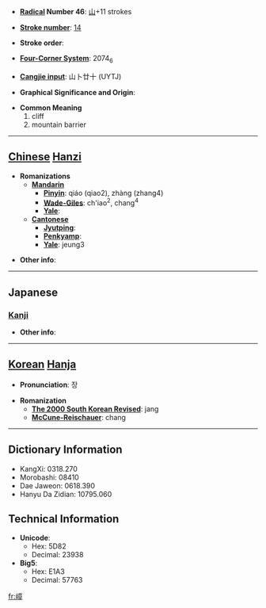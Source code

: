 * '''[[Wiktionary:Chinese radical index| Radical]] Number 46''': [[Wiktionary:Chinese radical index 山|山]]+11 strokes

* '''[[Wiktionary:Chinese total strokes index|Stroke number]]''': [[Wiktionary:Chinese total strokes index 14|14]]

* '''Stroke order''': 

* '''[[Wiktionary:Chinese four corner index|Four-Corner System]]''': 2074<sub>6</sub>

* '''[[Wiktionary:Chinese Cangjie index|Cangjie input]]''': 山卜廿十 (UYTJ)

* '''Graphical Significance and Origin''': 

* '''Common Meaning'''
*#cliff
*# mountain barrier


----

== [[Chinese]] [[Hanzi]] ==

* '''Romanizations'''
** '''[[Mandarin]]'''
*** '''[[Pinyin]]''': qiáo (qiao2), zhàng (zhang4)
*** '''[[Wade-Giles]]''': ch'iao<sup>2</sup>, chang<sup>4</sup>
*** '''[[Yale]]''': 
** '''[[Cantonese]]'''
*** '''[[Jyutping]]''':
*** '''[[Penkyamp]]''': 
*** '''[[Yale]]''': jeung3

* '''Other info''': 

----

==Japanese==
===[[Kanji]]===
{{kanji|on readings=[[しょう]] (shō)|kun readings=[[みね]] (mine)}}

* '''Other info''':  

----

== [[Korean]] [[Hanja]] ==

* '''Pronunciation''': 장

* '''Romanization'''
** '''[[The 2000 South Korean Revised Romanization|The 2000 South Korean Revised]]''': jang
** '''[[McCune-Reischauer]]''': chang

----

== Dictionary Information ==

* KangXi: 0318.270
* Morobashi: 08410
* Dae Jaweon: 0618.390
* Hanyu Da Zidian: 10795.060

== Technical Information ==

* '''Unicode''':
** Hex: 5D82
** Decimal: 23938
* '''Big5''':
** Hex: E1A3
** Decimal: 57763

[[fr:嶂]]
